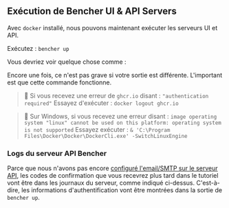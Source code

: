 
## Exécution de Bencher UI & API Servers

Avec `docker` installé, nous pouvons maintenant exécuter les serveurs UI et API.

Exécutez : `bencher up`

Vous devriez voir quelque chose comme :

<DockerBencherUpOutput />

Encore une fois, ce n'est pas grave si votre sortie est différente. L'important est que cette commande fonctionne.

> 🐰 Si vous recevez une erreur de `ghcr.io` disant :
> `"authentication required"`
> Essayez d'exécuter : `docker logout ghcr.io`

> 🐰 Sur Windows, si vous recevez une erreur disant :
> `image operating system "linux" cannot be used on this platform: operating system is not supported`
> Essayez exécuter : `& 'C:\Program Files\Docker\Docker\DockerCli.exe' -SwitchLinuxEngine`

### Logs du serveur API Bencher

Parce que nous n'avons pas encore [configuré l'email/SMTP sur le serveur API](/docs/fr/reference/server-config/#smtp),
les codes de confirmation que vous recevrez plus tard dans le tutoriel vont être dans les journaux du serveur, comme indiqué ci-dessus.
C'est-à-dire, les informations d'authentification vont être montrées dans la sortie de `bencher up`.